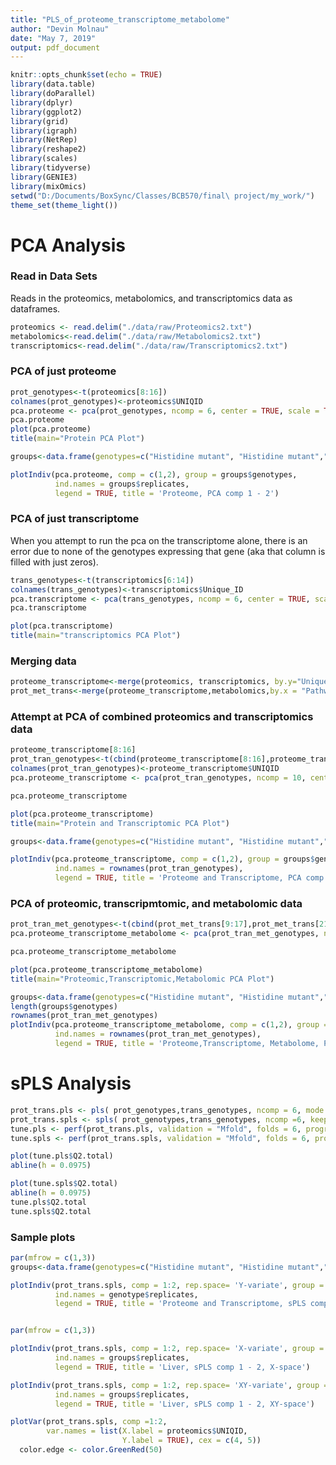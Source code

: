 ```yaml
---
title: "PLS_of_proteome_transcriptome_metabolome"
author: "Devin Molnau"
date: "May 7, 2019"
output: pdf_document
---
```


```r
knitr::opts_chunk$set(echo = TRUE)
library(data.table)
library(doParallel)
library(dplyr)
library(ggplot2)
library(grid)
library(igraph)
library(NetRep)
library(reshape2)
library(scales)
library(tidyverse)
library(GENIE3)
library(mixOmics)
setwd("D:/Documents/BoxSync/Classes/BCB570/final\ project/my_work/")
theme_set(theme_light())
```
# PCA Analysis

### Read in Data Sets

Reads in the proteomics, metabolomics, and transcriptomics data as dataframes.

```r
proteomics <- read.delim("./data/raw/Proteomics2.txt")
metabolomics<-read.delim("./data/raw/Metabolomics2.txt")
transcriptomics<-read.delim("./data/raw/Transcriptomics2.txt")
```

### PCA of just proteome
```r
prot_genotypes<-t(proteomics[8:16])
colnames(prot_genotypes)<-proteomics$UNIQID
pca.proteome <- pca(prot_genotypes, ncomp = 6, center = TRUE, scale = TRUE)
pca.proteome
plot(pca.proteome)
title(main="Protein PCA Plot")
```

```r
groups<-data.frame(genotypes=c("Histidine mutant", "Histidine mutant","Histidine mutant","Leucine mutant","Leucine mutant","Leucine mutant","WT","WT","WT"),replicates=c("H1","H2","H3","L1","L2","L3","PROTOTROPH1","PROTOTROPH2","PROTOTROPH3"))

plotIndiv(pca.proteome, comp = c(1,2), group = groups$genotypes,
          ind.names = groups$replicates,
          legend = TRUE, title = 'Proteome, PCA comp 1 - 2')

```

### PCA of just transcriptome
When you attempt to run the pca on the transcriptome alone, there is an error due to none of the genotypes expressing that gene (aka that column is filled with just zeros).
```r
trans_genotypes<-t(transcriptomics[6:14])
colnames(trans_genotypes)<-transcriptomics$Unique_ID
pca.transcriptome <- pca(trans_genotypes, ncomp = 6, center = TRUE, scale = TRUE) #Error: cannot rescale a constant/zero column to unit variance.
pca.transcriptome

plot(pca.transcriptome)
title(main="transcriptomics PCA Plot")
```


### Merging data
```r
proteome_transcriptome<-merge(proteomics, transcriptomics, by.y="Unique_ID", by.x = "UNIQID")
prot_met_trans<-merge(proteome_transcriptome,metabolomics,by.x = "Pathway", by.y="Pathway", all.x = FALSE)
```

### Attempt at PCA of combined proteomics and transcriptomics data
```r
proteome_transcriptome[8:16]
prot_tran_genotypes<-t(cbind(proteome_transcriptome[8:16],proteome_transcriptome[21:29]))
colnames(prot_tran_genotypes)<-proteome_transcriptome$UNIQID
pca.proteome_transcriptome <- pca(prot_tran_genotypes, ncomp = 10, center = TRUE, scale = TRUE)

pca.proteome_transcriptome

plot(pca.proteome_transcriptome)
title(main="Protein and Transcriptomic PCA Plot")

```

```r
groups<-data.frame(genotypes=c("Histidine mutant", "Histidine mutant","Histidine mutant","Leucine mutant","Leucine mutant","Leucine mutant","WT","WT","WT","WT","WT","WT","Histidine mutant", "Histidine mutant","Histidine mutant","Leucine mutant","Leucine mutant","Leucine mutant") ,replicates=c("H1","H2","H3","L1","L2","L3","PROTOTROPH1","PROTOTROPH2","PROTOTROPH3"))

plotIndiv(pca.proteome_transcriptome, comp = c(1,2), group = groups$genotypes,
          ind.names = rownames(prot_tran_genotypes),
          legend = TRUE, title = 'Proteome and Transcriptome, PCA comp 1 - 2')
```

### PCA of proteomic, transcripmtomic, and metabolomic data
```r
prot_tran_met_genotypes<-t(cbind(prot_met_trans[9:17],prot_met_trans[21:29],prot_met_trans[31:41]))
pca.proteome_transcriptome_metabolome <- pca(prot_tran_met_genotypes, ncomp = 10, center = TRUE, scale = TRUE)

pca.proteome_transcriptome_metabolome

plot(pca.proteome_transcriptome_metabolome)
title(main="Proteomic,Transcriptomic,Metabolomic PCA Plot")
```

```r
groups<-data.frame(genotypes=c("Histidine mutant", "Histidine mutant","Histidine mutant","Leucine mutant","Leucine mutant","Leucine mutant","WT","WT","WT","WT","WT","WT","Histidine mutant", "Histidine mutant","Histidine mutant","Leucine mutant","Leucine mutant","Leucine mutant","Histidine mutant","Histidine mutant", "Histidine mutant","Histidine mutant","Leucine mutant","Leucine mutant","Leucine mutant","WT","WT","WT","WT"))
length(groups$genotypes)
rownames(prot_tran_met_genotypes)
plotIndiv(pca.proteome_transcriptome_metabolome, comp = c(1,2), group = groups$genotypes,
          ind.names = rownames(prot_tran_met_genotypes),
          legend = TRUE, title = 'Proteome,Transcriptome, Metabolome, PCA comp 1 - 2')
```

# sPLS Analysis
```r
prot_trans.pls <- pls( prot_genotypes,trans_genotypes, ncomp = 6, mode = "regression")
prot_trans.spls <- spls( prot_genotypes,trans_genotypes, ncomp =6, keepX = c(20,20,20), keepY= c(10,10,10), mode = "regression")
tune.pls <- perf(prot_trans.pls, validation = "Mfold", folds = 6, progressBar = FALSE, nrepeat = 50)
tune.spls <- perf(prot_trans.spls, validation = "Mfold", folds = 6, progressBar = FALSE, nrepeat = 50)

plot(tune.pls$Q2.total)
abline(h = 0.0975)

plot(tune.spls$Q2.total)
abline(h = 0.0975)
tune.pls$Q2.total
tune.spls$Q2.total


```
### Sample plots
```r
par(mfrow = c(1,3))
groups<-data.frame(genotypes=c("Histidine mutant", "Histidine mutant","Histidine mutant","Leucine mutant","Leucine mutant","Leucine mutant","WT","WT","WT") ,replicates=c("H1","H2","H3","L1","L2","L3","PROTOTROPH1","PROTOTROPH2","PROTOTROPH3"))

plotIndiv(prot_trans.spls, comp = 1:2, rep.space= 'Y-variate', group = groups$genotypes,
          ind.names = genotype$replicates,
          legend = TRUE, title = 'Proteome and Transcriptome, sPLS comp 1 - 2, Y-space')


par(mfrow = c(1,3))

```

```r
plotIndiv(prot_trans.spls, comp = 1:2, rep.space= 'X-variate', group = groups$genotypes,
          ind.names = groups$replicates,
          legend = TRUE, title = 'Liver, sPLS comp 1 - 2, X-space')

plotIndiv(prot_trans.spls, comp = 1:2, rep.space= 'XY-variate', group = groups$genotypes,
          ind.names = groups$replicates,
          legend = TRUE, title = 'Liver, sPLS comp 1 - 2, XY-space')
```

```r

plotVar(prot_trans.spls, comp =1:2, 
        var.names = list(X.label = proteomics$UNIQID, 
                         Y.label = TRUE), cex = c(4, 5))
  color.edge <- color.GreenRed(50) 

```

